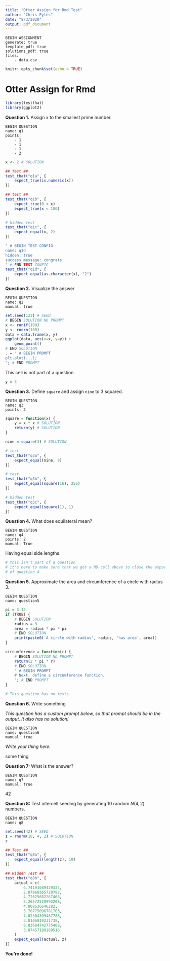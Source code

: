 ```yaml
---
title: "Otter Assign for Rmd Test"
author: "Chris Pyles"
date: "8/3/2020"
output: pdf_document
---
```


```
BEGIN ASSIGNMENT
generate: true
template_pdf: true
solutions_pdf: true
files:
    - data.csv
```

```r
knitr::opts_chunk$set(echo = TRUE)
```

# Otter Assign for Rmd

```r
library(testthat)
library(ggplot2)
```

**Question 1.** Assign x to the smallest prime number.

```
BEGIN QUESTION
name: q1
points:
    - 1
    - 1
    - 1
    - 2
```

```r
x <- 2 # SOLUTION
```

```r
## Test ##
test_that("q1a", {
    expect_true(is.numeric(x))
})
```

```r
## test ##
test_that("q1b", {
    expect_true(0 < x)
    expect_true(x < 100)
})
```

```r
# hidden test
test_that("q1c", {
    expect_equal(x, 2)
})
```

```r
" # BEGIN TEST CONFIG
name: q1d
hidden: true
success_message: congrats
" # END TEST CONFIG
test_that("q1d", {
    expect_equal(as.character(x), "2")
})
```

**Question 2.** Visualize the answer

```
BEGIN QUESTION
name: q2
manual: true
```

```r
set.seed(123) # SEED
# BEGIN SOLUTION NO PROMPT
x <- runif(100)
y <- rnorm(100)
data = data.frame(x, y)
ggplot(data, aes(x=x, y=y)) +
    geom_point()
# END SOLUTION
. = " # BEGIN PROMPT
plt.plot(...);
"; # END PROMPT
```

This cell is not part of a question.

```r
y = 3
```

**Question 3.** Define `square` and assign `nine` to 3 squared.

```
BEGIN QUESTION
name: q3
points: 2
```

```r
square = function(x) {
    y = x * x # SOLUTION
    return(y) # SOLUTION
}

nine = square(3) # SOLUTION
```

```r
# test
test_that("q3a", {
    expect_equal(nine, 9)
})
```

```r
# test
test_that("q3b", {
    expect_equal(square(16), 256)
})
```

```r
# hidden test
test_that("q3c", {
    expect_equal(square(1), 1)
})
```

**Question 4.** What does equilateral mean?

```
BEGIN QUESTION
name: q4
points: 2
manual: True
```

<!-- BEGIN SOLUTION -->
Having equal side lengths.
<!-- END SOLUTION -->

```r
# this isn't part of a question
# it's here to make sure that we get a MD cell above to close the export
# of question 4
```

**Question 5.** Approximate the area and circumference of a circle with radius 3.

```
BEGIN QUESTION
name: question5
```

```r
pi = 3.14
if (TRUE) {
    # BEGIN SOLUTION
    radius = 3
    area = radius * pi * pi
    # END SOLUTION
    print(paste0('A circle with radius', radius, 'has area', area))
}

circumference = function(r) {
    # BEGIN SOLUTION NO PROMPT
    return(2 * pi * r)
    # END SOLUTION
    " # BEGIN PROMPT
    # Next, define a circumference function.
    "; # END PROMPT
}
```

```r
# This question has no tests.
```

**Question 6.** Write something

_This question has a custom prompt below, so that prompt should be in the output. It also has no solution!_

```
BEGIN QUESTION
name: question6
manual: true
```

<!-- BEGIN PROMPT -->
_Write your thing here._
<!-- END PROMPT -->

<!-- BEGIN SOLUTION NO PROMPT -->
some thing
<!-- END SOLUTION -->

**Question 7:** What is the answer?

```
BEGIN QUESTION
name: q7
manual: true
```

<!-- BEGIN SOLUTION -->
42
<!-- END SOLUTION -->

**Question 8:** Test intercell seeding by generating 10 random $N(4,2)$ numbers.

```
BEGIN QUESTION
name: q8
```

```r
set.seed(42) # SEED
z = rnorm(10, 4, 2) # SOLUTION
z
```

```r
## Test ##
test_that("q8a", {
    expect_equal(length(z), 10)
})
```

```r
## Hidden Test ##
test_that("q8b", {
    actual = c(
        6.74191689429334,
        2.87060365720782,
        4.72625682267468,
        5.26572520992208, 
        4.808536646282, 
        3.78775096781703, 
        7.02304399487788, 
        3.8106819231738, 
        8.03684742775408, 
        3.87457180189516
    )
    expect_equal(actual, z)
})
```

**You're done!**
